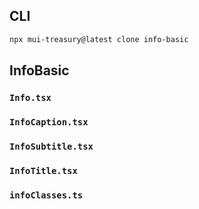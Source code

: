 
<Meta title="Info/Component" />

## CLI

```sh
npx mui-treasury@latest clone info-basic
```

## InfoBasic

### `Info.tsx`

<Source code={raw} language="tsx" />

### `InfoCaption.tsx`

<Source code={raw2} language="tsx" />

### `InfoSubtitle.tsx`

<Source code={raw4} language="tsx" />

### `InfoTitle.tsx`

<Source code={raw5} language="tsx" />

### `infoClasses.ts`

<Source code={raw3} language="tsx" />
